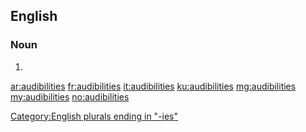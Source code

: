 ==English==

===Noun===
{{head|en}}

# {{plural of|audibility}}

[[Category:English plurals ending in "-ies"]]

[[ar:audibilities]]
[[fr:audibilities]]
[[it:audibilities]]
[[ku:audibilities]]
[[mg:audibilities]]
[[my:audibilities]]
[[no:audibilities]]